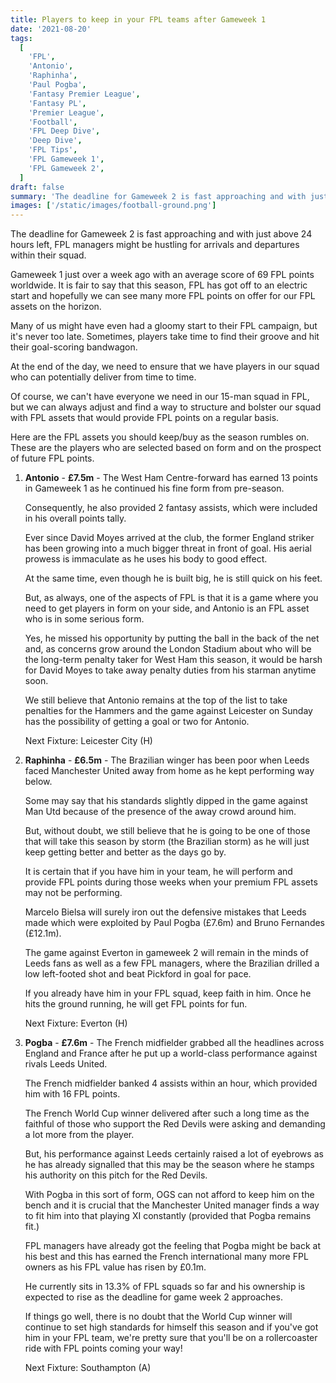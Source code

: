 ```yaml
---
title: Players to keep in your FPL teams after Gameweek 1
date: '2021-08-20'
tags:
  [
    'FPL',
    'Antonio',
    'Raphinha',
    'Paul Pogba',
    'Fantasy Premier League',
    'Fantasy PL',
    'Premier League',
    'Football',
    'FPL Deep Dive',
    'Deep Dive',
    'FPL Tips',
    'FPL Gameweek 1',
    'FPL Gameweek 2',
  ]
draft: false
summary: 'The deadline for Gameweek 2 is fast approaching and with just above 24 hours left, FPL managers might be hustling for arrivals and departures within their squad.'
images: ['/static/images/football-ground.png']
---
```


The deadline for Gameweek 2 is fast approaching and with just above 24 hours left, FPL managers might be hustling for arrivals and departures within their squad.

Gameweek 1 just over a week ago with an average score of 69 FPL points worldwide. It is fair to say that this season, FPL has got off to an electric start and hopefully we can see many more FPL points on offer for our FPL assets on the horizon.

Many of us might have even had a gloomy start to their FPL campaign, but it's never too late. Sometimes, players take time to find their groove and hit their goal-scoring bandwagon.

At the end of the day, we need to ensure that we have players in our squad who can potentially deliver from time to time.

Of course, we can't have everyone we need in our 15-man squad in FPL, but we can always adjust and find a way to structure and bolster our squad with FPL assets that would provide FPL points on a regular basis.

Here are the FPL assets you should keep/buy as the season rumbles on. These are the players who are selected based on form and on the prospect of future FPL points.

1.  **Antonio** - **£7.5m** - The West Ham Centre-forward has earned 13 points in Gameweek 1 as he continued his fine form from pre-season.

    Consequently, he also provided 2 fantasy assists, which were included in his overall points tally.

    Ever since David Moyes arrived at the club, the former England striker has been growing into a much bigger threat in front of goal. His aerial prowess is immaculate as he uses his body to good effect.

    At the same time, even though he is built big, he is still quick on his feet.

    But, as always, one of the aspects of FPL is that it is a game where you need to get players in form on your side, and Antonio is an FPL asset who is in some serious form.

    Yes, he missed his opportunity by putting the ball in the back of the net and, as concerns grow around the London Stadium about who will be the long-term penalty taker for West Ham this season, it would be harsh for David Moyes to take away penalty duties from his starman anytime soon.

    We still believe that Antonio remains at the top of the list to take penalties for the Hammers and the game against Leicester on Sunday has the possibility of getting a goal or two for Antonio.

    Next Fixture: Leicester City (H)

2.  **Raphinha** - **£6.5m** - The Brazilian winger has been poor when Leeds faced Manchester United away from home as he kept performing way below.

    Some may say that his standards slightly dipped in the game against Man Utd because of the presence of the away crowd around him.

    But, without doubt, we still believe that he is going to be one of those that will take this season by storm (the Brazilian storm) as he will just keep getting better and better as the days go by.

    It is certain that if you have him in your team, he will perform and provide FPL points during those weeks when your premium FPL assets may not be performing.

    Marcelo Bielsa will surely iron out the defensive mistakes that Leeds made which were exploited by Paul Pogba (£7.6m) and Bruno Fernandes (£12.1m).

    The game against Everton in gameweek 2 will remain in the minds of Leeds fans as well as a few FPL managers, where the Brazilian drilled a low left-footed shot and beat Pickford in goal for pace.

    If you already have him in your FPL squad, keep faith in him. Once he hits the ground running, he will get FPL points for fun.

    Next Fixture: Everton (H)

3.  **Pogba** - **£7.6m** - The French midfielder grabbed all the headlines across England and France after he put up a world-class performance against rivals Leeds United.

    The French midfielder banked 4 assists within an hour, which provided him with 16 FPL points.

    The French World Cup winner delivered after such a long time as the faithful of those who support the Red Devils were asking and demanding a lot more from the player.

    But, his performance against Leeds certainly raised a lot of eyebrows as he has already signalled that this may be the season where he stamps his authority on this pitch for the Red Devils.

    With Pogba in this sort of form, OGS can not afford to keep him on the bench and it is crucial that the Manchester United manager finds a way to fit him into that playing XI constantly (provided that Pogba remains fit.)

    FPL managers have already got the feeling that Pogba might be back at his best and this has earned the French international many more FPL owners as his FPL value has risen by £0.1m.

    He currently sits in 13.3% of FPL squads so far and his ownership is expected to rise as the deadline for game week 2 approaches.

    If things go well, there is no doubt that the World Cup winner will continue to set high standards for himself this season and if you've got him in your FPL team, we're pretty sure that you'll be on a rollercoaster ride with FPL points coming your way!

    Next Fixture: Southampton (A)
